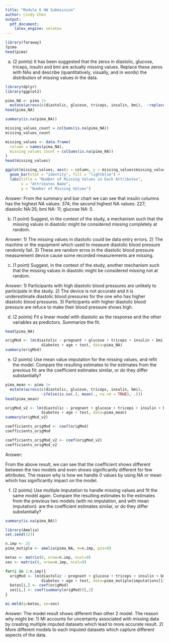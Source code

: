 ```yaml
---
title: "Module 6 HW Submission"
author: Cindy Chen
output:
  pdf_document:
    latex_engine: xelatex 
---
```

 

```r
library(faraway)
?pima
head(pima)

```
(a) (2 points) It has been suggested that the zeros in diastolic, glucose, triceps, insulin and bmi
are actually missing values. Replace these zeros with NAs and describe (quantitatively, visually, and
in words) the distribution of missing values in the data.


```r

library(dplyr)
library(ggplot2)

pima_NA <- pima |>
  mutate(across(c(diastolic, glucose, triceps, insulin, bmi),  ~replace(., . == 0, NA)))
head(pima_NA)
```
```r
summary(is.na(pima_NA))
```


```r
missing_values_count = colSums(is.na(pima_NA))
missing_values_count
```


```r
missing_values <- data.frame(
  column = names(pima_NA),
  missing_values_count = colSums(is.na(pima_NA))
)
head(missing_values)
```

```r

ggplot(missing_values, aes(x = column, y = missing_values$missing_values_count)) +
  geom_bar(stat = "identity", fill = "lightblue") +
  labs(title = "Number of Missing Values in Each Attributes",
       x = "Attributes Name",
       y = "Number of Missing Values")
```
Answer: From the summary and bar chart we can see that insulin columns has the 
highest NA values: 374; the second highest NA values: 227; diastolic NA:35;
bmi NA: 11; glucose NA: 5.


(b) (1 point) Suggest, in the context of the study, a mechanism such that the missing values in
diastolic might be considered missing completely at random.

Answer:
1) The missing values in diastolic could be data entry errors.
2) The machine or the equipment which used to measure diastolic blood pressure
   randomly fail.
3) These are random erros in the diastolic blood pressure measurement device 
   cause some recorded measurements are missing.
   
(c) (1 point) Suggest, in the context of the study, another mechanism such that the missing values in
diastolic might be considered missing not at random.

Answer:
1) Participants with high diastolic blood pressures are unlikely to participate in
the study.
2) The device is not accurate and it is underestimate diastolic blood pressures
for the one who has higher diastolic blood pressures.
3) Participants with higher diastolic blood pressure are refuce to make their
blood pressure shows high.


(d) (2 points) Fit a linear model with diastolic as the response and the other variables as predictors.
Summarize the fit.

```r
head(pima_NA)
```



```r
origMod <- lm(diastolic ~ pregnant + glucose + triceps + insulin + bmi + 
                diabetes + age + test, data=pima_NA)
summary(origMod)
```
(e) (2 points) Use mean value imputation for the missing values, and refit the model. Compare the
resulting estimates to the estimates from the previous fit: are the coefficient estimates similar, or
do they differ substantially?

```r

pima_mean <- pima |>
  mutate(across(c(diastolic, glucose, triceps, insulin, bmi),  
                ~ifelse(is.na(.), mean(., na.rm = TRUE), .)))
head(pima_mean)
```

```r
origMod_v2 <- lm(diastolic ~ pregnant + glucose + triceps + insulin + bmi + 
                diabetes + age + test, data=pima_mean)
summary(origMod_v2)
```
```r
coefficients_origMod <- coef(origMod)
coefficients_origMod
```
```r
coefficients_origMod_v2 <- coef(origMod_v2)
coefficients_origMod_v2
```
Answer:

From the above result, we can see that the coefficient shows different between
the two models and even shows significantly different for few attributes. The
reason why is how we handle 0 values by using NA or mean which has significantly
impact on the model.



(f) (2 points) Use multiple imputation to handle missing values and fit the same model again. Compare
the resulting estimates to the estimates from the previous two models (with no imputation, and
with mean imputation): are the coefficient estimates similar, or do they differ substantially?

```r
summary(is.na(pima_NA))
```


```r
library(Amelia)
set.seed(123)

n.imp <- 25 
pima_mutiple <- amelia(pima_NA, m=n.imp, p2s=0)

```




```r
betas <- matrix(0, nrow=n.imp, ncol=9)
ses <- matrix(0, nrow=n.imp, ncol=9)
```


```r
for(i in 1:n.imp){
  origMod <- lm(diastolic ~ pregnant + glucose + triceps + insulin + bmi + 
                diabetes + age + test, data=pima_mutiple$imputations[[i]])
  betas[i,] <- coef(origMod)
  ses[i,] <- coef(summary(origMod))[,2]
}
```

```r
mi.meld(q=betas, se=ses)
```
Answer:
The model result shows different than other 2 model. 
The reason why might be:
1) MI accounts for uncertainty associated with missing data by creating multiple
imputed datasets which lead to more accurate result.
2) More different models to each imputed datasets which capture different aspects
of the data.



